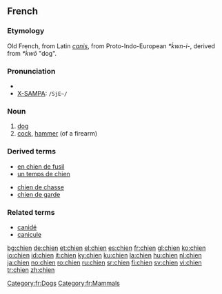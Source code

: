 ==French==
===Etymology===
Old French, from Latin ''[[canis]]'', from Proto-Indo-European ''*ḱwn-i-'', derived from ''*ḱwō'' "dog".

===Pronunciation===
*{{IPA|/ʃjɛ̃/}}
*[[w:X-SAMPA|X-SAMPA]]: <tt> /SjE~/</tt>
<!-- There is a French SAMPA, but it uses e~ for nasal vowels -->

===Noun===
{{fr-noun-reg|m}}

# [[dog]]
# [[cock]], [[hammer]] (of a firearm)

===Derived terms===
{{top2}}
* [[en chien de fusil]]
* [[un temps de chien]]
{{mid2}}
* [[chien de chasse]]
* [[chien de garde]]
{{bottom}}

===Related terms===
*[[canidé]]
*[[canicule]]

[[Category:fr:Dogs]]
[[Category:fr:Mammals]]

[[bg:chien]]
[[de:chien]]
[[et:chien]]
[[el:chien]]
[[es:chien]]
[[fr:chien]]
[[gl:chien]]
[[ko:chien]]
[[io:chien]]
[[id:chien]]
[[it:chien]]
[[ky:chien]]
[[ku:chien]]
[[la:chien]]
[[hu:chien]]
[[nl:chien]]
[[ja:chien]]
[[no:chien]]
[[ro:chien]]
[[ru:chien]]
[[sr:chien]]
[[fi:chien]]
[[sv:chien]]
[[vi:chien]]
[[tr:chien]]
[[zh:chien]]